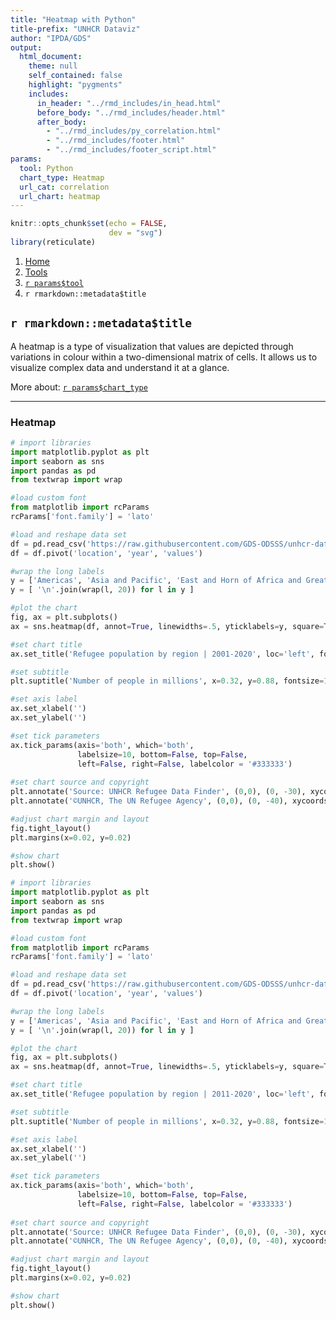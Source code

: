 ```yaml
---
title: "Heatmap with Python"
title-prefix: "UNHCR Dataviz"
author: "IPDA/GDS"
output:
  html_document:
    theme: null
    self_contained: false
    highlight: "pygments"
    includes:
      in_header: "../rmd_includes/in_head.html"
      before_body: "../rmd_includes/header.html"
      after_body:
        - "../rmd_includes/py_correlation.html"
        - "../rmd_includes/footer.html"
        - "../rmd_includes/footer_script.html"
params:
  tool: Python
  chart_type: Heatmap
  url_cat: correlation
  url_chart: heatmap
---
```


```r
knitr::opts_chunk$set(echo = FALSE,
                      dev = "svg")
library(reticulate)
```

<main id="tools" class="container py-5">

<!-- Breadcrumb is filled automatically with the text from Title and Tool parameter in YAML --> 
<nav aria-label="breadcrumb">
    <ol class="breadcrumb">
        <li class="breadcrumb-item"><a href="../../">Home</a></li>
        <li class="breadcrumb-item"><a href="../">Tools</a></li>
        <li class="breadcrumb-item"><a href="../`r tolower(params$tool)`/">`r params$tool`</a></li>
        <li class="breadcrumb-item active" aria-current="page">`r rmarkdown::metadata$title`</li>
    </ol>
</nav>

<!-- Intro header --> 
<div class="my-5 text-center">

## `r rmarkdown::metadata$title`

<div class="row justify-content-center">
<div class="col-lg-8">

<!-- Only text to change below, the rest comes from the YAML --> 
A heatmap is a type of visualization that values are depicted through variations in colour within a two-dimensional matrix of cells. It allows us to visualize complex data and understand it at a glance.

More about: <a href="../../chart_gallery/`r params$url_cat`.html#`r params$url_chart`">`r params$chart_type`</a>

</div>
</div>
</div>

----

<!-- Beginning of section, should be preceded by hr (----) --> 
<section class="my-5">

### Heatmap

<div class="row">

<!-- First column for large screen --> 
<div class="col-lg-6">

```python
# import libraries
import matplotlib.pyplot as plt
import seaborn as sns
import pandas as pd
from textwrap import wrap

#load custom font
from matplotlib import rcParams
rcParams['font.family'] = 'lato'

#load and reshape data set
df = pd.read_csv('https://raw.githubusercontent.com/GDS-ODSSS/unhcr-dataviz-platform/master/data/correlation/heatmap.csv')
df = df.pivot('location', 'year', 'values')

#wrap the long labels
y = ['Americas', 'Asia and Pacific', 'East and Horn of Africa and Great Lakes', 'Europe (incl. Turkey)','Middle East/North Africa','Southern Africa', 'West and Central Africa']
y = [ '\n'.join(wrap(l, 20)) for l in y ]

#plot the chart
fig, ax = plt.subplots()
ax = sns.heatmap(df, annot=True, linewidths=.5, yticklabels=y, square=True, cmap=['#DCE9FF','#8EBEFF','#589BE5','#0072BC','#044F85'], cbar=False, fmt=".1f")

#set chart title
ax.set_title('Refugee population by region | 2001-2020', loc='left', fontweight='bold', pad=35, fontsize=14)

#set subtitle
plt.suptitle('Number of people in millions', x=0.32, y=0.88, fontsize=10, color='#333333')

#set axis label
ax.set_xlabel('')
ax.set_ylabel('')

#set tick parameters 
ax.tick_params(axis='both', which='both', 
               labelsize=10, bottom=False, top=False, 
               left=False, right=False, labelcolor = '#333333')
               
#set chart source and copyright
plt.annotate('Source: UNHCR Refugee Data Finder', (0,0), (0, -30), xycoords='axes fraction', textcoords='offset points', va='top', color = '#666666', fontsize=9)
plt.annotate('©UNHCR, The UN Refugee Agency', (0,0), (0, -40), xycoords='axes fraction', textcoords='offset points', va='top', color = '#666666', fontsize=9)

#adjust chart margin and layout
fig.tight_layout()
plt.margins(x=0.02, y=0.02)

#show chart
plt.show()
```

</div>
<!-- End First column --->

<!-- Second column for large screen --> 
<div class="col-lg-6">



```python
# import libraries
import matplotlib.pyplot as plt
import seaborn as sns
import pandas as pd
from textwrap import wrap

#load custom font
from matplotlib import rcParams
rcParams['font.family'] = 'lato'

#load and reshape data set
df = pd.read_csv('https://raw.githubusercontent.com/GDS-ODSSS/unhcr-dataviz-platform/master/data/correlation/heatmap.csv')
df = df.pivot('location', 'year', 'values')

#wrap the long labels
y = ['Americas', 'Asia and Pacific', 'East and Horn of Africa and Great Lakes', 'Europe (incl. Turkey)','Middle East/North Africa','Southern Africa', 'West and Central Africa']
y = [ '\n'.join(wrap(l, 20)) for l in y ]

#plot the chart
fig, ax = plt.subplots()
ax = sns.heatmap(df, annot=True, linewidths=.5, yticklabels=y, square=True, cmap=['#DCE9FF','#8EBEFF','#589BE5','#0072BC','#044F85'], cbar=False, fmt=".1f")

#set chart title
ax.set_title('Refugee population by region | 2011-2020', loc='left', fontweight='bold', pad=35, fontsize=14)

#set subtitle
plt.suptitle('Number of people in millions', x=0.32, y=0.88, fontsize=10, color='#333333')

#set axis label
ax.set_xlabel('')
ax.set_ylabel('')

#set tick parameters 
ax.tick_params(axis='both', which='both', 
               labelsize=10, bottom=False, top=False, 
               left=False, right=False, labelcolor = '#333333')
               
#set chart source and copyright
plt.annotate('Source: UNHCR Refugee Data Finder', (0,0), (0, -30), xycoords='axes fraction', textcoords='offset points', va='top', color = '#666666', fontsize=9)
plt.annotate('©UNHCR, The UN Refugee Agency', (0,0), (0, -40), xycoords='axes fraction', textcoords='offset points', va='top', color = '#666666', fontsize=9)

#adjust chart margin and layout
fig.tight_layout()
plt.margins(x=0.02, y=0.02)

#show chart
plt.show()
```


</div>
<!-- End Second column --->

</div>
</section>
<!-- End of section --->


</main>
